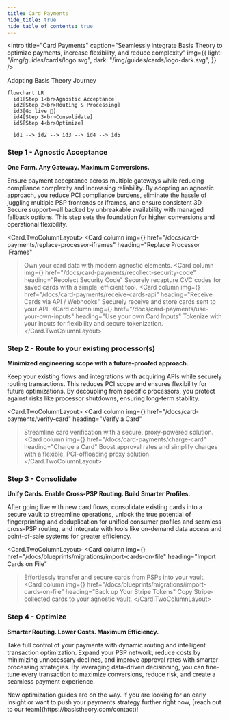 ```yaml
---
title: Card Payments
hide_title: true
hide_table_of_contents: true
---
```



<Intro
  title="Card Payments"
  caption="Seamlessly integrate Basis Theory to optimize payments, increase flexibility, and reduce complexity"
  img={{
    light: "/img/guides/cards/logo.svg",
    dark: "/img/guides/cards/logo-dark.svg",
  }}
/>

Adopting Basis Theory Journey

```mermaid
flowchart LR
  id1[Step 1<br>Agnostic Acceptance]
  id2[Step 2<br>Routing & Processing]
  id3[Go live 🚀]
  id4[Step 3<br>Consolidate]
  id5[Step 4<br>Optimize]

  id1 --> id2 --> id3 --> id4 --> id5
```


### Step 1 - Agnostic Acceptance

**One Form. Any Gateway. Maximum Conversions.**

Ensure payment acceptance across multiple gateways while reducing compliance complexity and increasing reliability. By adopting an agnostic approach, you reduce PCI compliance burdens, eliminate the hassle of juggling multiple PSP frontends or iframes, and ensure consistent 3D Secure support—all backed by unbreakable availability with managed fallback options. This step sets the foundation for higher conversions and operational flexibility.

<Card.TwoColumnLayout>
  <Card
    column
    img={<CollectCards/>}
    href="/docs/card-payments/replace-processor-iframes"
    heading="Replace Processor iFrames"
  >Own your card data with modern agnostic elements.</Card>
  <Card
    column
    img={<SetCardPin/>}
    href="/docs/card-payments/recollect-security-code"
    heading="Recolect Security Code"
  >Securely recapture CVC codes for saved cards with a simple, efficient tool.</Card>
  <Card
    column
    img={<ReceiveCards/>}
    href="/docs/card-payments/receive-cards-api"
    heading="Receive Cards via API / Webhooks"
  >Securely receive and store cards sent to your API.</Card>
  <Card
    column
    img={<CollectCards/>}
    href="/docs/card-payments/use-your-own-inputs"
    heading="Use your own Card Inputs"
  >Tokenize with your inputs for flexibility and secure tokenization.</Card>
</Card.TwoColumnLayout>

### Step 2 - Route to your existing processor(s)

**Minimized engineering scope with a future-proofed approach.**

Keep your existing flows and integrations with acquiring APIs while securely routing transactions. This reduces PCI scope and ensures flexibility for future optimizations. By decoupling from specific processors, you protect against risks like processor shutdowns, ensuring long-term stability.

<Card.TwoColumnLayout>
  <Card
    column
    img={<ProcessCards/>}
    href="/docs/card-payments/verify-card"
    heading="Verify a Card"
  >Streamline card verification with a secure, proxy-powered solution.</Card>
  <Card
    column
    img={<ProcessCards/>}
    href="/docs/card-payments/charge-card"
    heading="Charge a Card"
  >Boost approval rates and simplify charges with a flexible, PCI-offloading proxy solution.</Card>
</Card.TwoColumnLayout>

### Step 3 - Consolidate

**Unify Cards. Enable Cross-PSP Routing. Build Smarter Profiles.**

After going live with new card flows, consolidate existing cards into a secure vault to streamline operations, unlock the true potential of fingerprinting and deduplication for unified consumer profiles and seamless cross-PSP routing, and integrate with tools like on-demand data access and point-of-sale systems for greater efficiency.

<Card.TwoColumnLayout>
  <Card
    column
    img={<ProcessCards/>}
    href="/docs/blueprints/migrations/import-cards-on-file"
    heading="Import Cards on File"
  >Effortlessly transfer and secure cards from PSPs into your vault.</Card>
  <Card
    column
    img={<ProcessCards/>}
    href="/docs/blueprints/migrations/import-cards-on-file"
    heading="Back up Your Stripe Tokens"
  >Copy Stripe-collected cards to your agnostic vault.</Card>
</Card.TwoColumnLayout>

[//]: # (TODO: add detokenization APIs and POS)

### Step 4 - Optimize

**Smarter Routing. Lower Costs. Maximum Efficiency.**

Take full control of your payments with dynamic routing and intelligent transaction optimization. Expand your PSP network, reduce costs by minimizing unnecessary declines, and improve approval rates with smarter processing strategies. By leveraging data-driven decisioning, you can fine-tune every transaction to maximize conversions, reduce risk, and create a seamless payment experience.

<Alert>
New optimization guides are on the way. If you are looking for an early insight or want to push your payments strategy further right now, [reach out to our team](https://basistheory.com/contact)!
</Alert>
